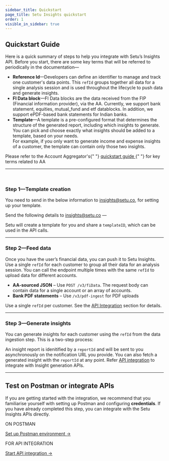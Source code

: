 ```yaml
---
sidebar_title: Quickstart
page_title: Setu Insights quickstart
order: 1
visible_in_sidebar: true
---
```


## Quickstart Guide

Here is a quick summary of steps to help you integrate with Setu’s Insights API. Before you start, there are some key terms that will be referred to periodically in the documentation—

- **Reference Id**—Developers can define an identifier to manage and track one customer's data points. This `refId` groups together all data for a single analysis session and is used throughout the lifecycle to push data and generate insights.
- **FI Data block**—FI Data blocks are the data received from the FIP (Financial information provider), via the AA. Currently, we support bank statement, equities, mutual_fund and etf datablocks. In addition, we support ePDF-based bank statements for Indian banks.
- **Template**—A template is a pre-configured format that determines the structure of the generated report, including which insights to generate. You can pick and choose exactly what insights should be added to a template, based on your needs.  
For example, if you only want to generate income and expense insights of a customer, the template can contain only those two insights.

<Callout type="tip">
  Please refer to the Account Aggregator's{" "}
  <a href="/data/account-aggregator/quickstart#quickstart-guide" target="_blank">
    quickstart guide
  </a>{" "}
  for key terms related to AA
</Callout>

<hr className="primary" />

<br />

### Step 1—Template creation

You need to send in the below information to [insights@setu.co](mailto:insights@setu.co), for setting up your template.

Send the following details to [insights@setu.co](mailto:insights@setu.co) —

Setu will create a template for you and share a `templateID`, which can be used
in the API calls.

<hr className="primary" />

### Step 2—Feed data

Once you have the user’s financial data, you can push it to Setu Insights. Use a single `refId` for each customer to group all their data for an analysis session. You can call the endpoint multiple times with the same `refId` to upload data for different accounts.

- **AA-sourced JSON** – Use `POST /v3/fiData`. The request body can contain data for a single account or an array of accounts.
- **Bank PDF statements** – Use `/v3/pdf-ingest` for PDF uploads

Use a single `refId` per customer. See the <a href="/data/insights/quickstart/api-integration">API Integration</a> section for details.

<hr className="primary" />

### Step 3—Generate insights

You can generate insights for each customer using the `refId` from the data ingestion step. This is a two-step process:

An insight report is idenitified by a `reportId` and will be sent to you asynchronously on the notification URL you provide. You can also fetch a generated insight with the `reportId` at any point. Refer <a href="/data/insights/quickstart/api-integration" target="_blank">API integration</a> to integrate with Insight generation APIs.

<hr className="primary" />

## Test on Postman or integrate APIs

If you are getting started with the integration, we recommend that you familiarise yourself with setting up Postman and configuring **credentials**. If you have already completed this step, you can integrate with the Setu Insights APIs directly.

<Row>
  <Portion desktopSpan="half">
    <Card padding="small" shape="rounded">
      <p>ON POSTMAN</p>
      <a href="/data/insights/quickstart/postman" target="_blank">
        Set up Postman environment ->
      </a>
    </Card>
  </Portion>
  <Portion desktopSpan="half">
    <Card padding="small" shape="rounded">
      <p>FOR API INTEGRATION</p>
      <a
        href="/data/insights/quickstart/api-integration"
        target="_blank"
      >
        Start API integration ->
      </a>
    </Card>
  </Portion>
</Row>

<WasPageHelpful />
